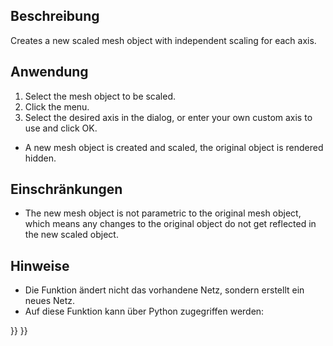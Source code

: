 <languages/>

{{Docnav/de
|[[OpenSCAD_MirrorMeshFeature/de|NetzelementSpiegeln]]
|[[OpenSCAD_ResizeMeshFeature/de|NetzelementSkalieren]]
|[[OpenSCAD_Workbench/de|OpenSCAD]]
|IconL=OpenSCAD_MirrorMeshFeature.svg
|IconR=OpenSCAD_ResizeMeshFeature.svg
|IconC=Workbench_OpenSCAD.svg
}}

<div class="mw-translate-fuzzy">
{{GuiCommand/de
|Name=OpenSCAD ScaleMeshFeature
|Name/de=OpenSCAD NetzelementSkalieren
|MenuLocation=OpenSCAD → Netzelement skalieren
|Workbenches=[[OpenSCAD_Workbench/de|OpenSCAD]]
|SeeAlso=[[Mesh_Scale/de|Mesh Skalieren]]
}}
</div>

<span id="Description"></span>
==Beschreibung== 

Creates a new scaled mesh object with independent scaling for each axis.

<span id="Usage"></span>
==Anwendung== 

# Select the mesh object to be scaled.
# Click the {{KEY|OpenSCAD → Scale Mesh Feature...}} menu.
# Select the desired axis in the dialog, or enter your own custom axis to use and click OK.
* A new mesh object is created and scaled, the original object is rendered hidden.

<span id="Limitations"></span>
==Einschränkungen== 

* The new mesh object is not parametric to the original mesh object, which means any changes to the original object do not get reflected in the new scaled object.

<span id="Notes"></span>
==Hinweise== 

* Die Funktion ändert nicht das vorhandene Netz, sondern erstellt ein neues Netz.
* Auf diese Funktion kann über Python zugegriffen werden:

{{Code|code=
import OpenSCADUtils
import Mesh
#this assumes an existing object in the document named "Mesh" that you wish to scale
original_mesh = App.ActiveDocument.Mesh
scaled_mesh = OpenSCADUtils.scalemesh(original_mesh.Mesh, FreeCAD.Base.Vector(1,0,0))
Mesh.show(scaled_mesh)
}}


{{Docnav/de
|[[OpenSCAD_MirrorMeshFeature/de|NetzelementSpiegeln]]
|[[OpenSCAD_ResizeMeshFeature/de|NetzelementSkalieren]]
|[[OpenSCAD_Workbench/de|OpenSCAD]]
|IconL=OpenSCAD_MirrorMeshFeature.svg
|IconR=OpenSCAD_ResizeMeshFeature.svg
|IconC=Workbench_OpenSCAD.svg
}}

{{OpenSCAD_Tools_navi{{#translation:}}}}
{{Userdocnavi{{#translation:}}}}